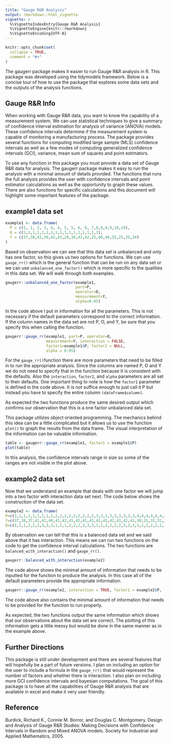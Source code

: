 ```yaml
---
title: "Gauge R&R Analysis"
output: rmarkdown::html_vignette
vignette: >
  %\VignetteIndexEntry{Gauge R&R Analysis}
  %\VignetteEngine{knitr::rmarkdown}
  %\VignetteEncoding{UTF-8}
---
```


```r
knitr::opts_chunk$set(
  collapse = TRUE,
  comment = "#>"
)
```

The gaugerr package makes it easier to run Gauge R&R analysis in R. This package was developed using the tidymodels framework. Below is a concise tour of how to use the package that explores some data sets and the outputs of the analysis functions. 

## Gauge R&R Info

When working with Gauge R&R data, you want to know the capability of a measurement system. We can use statistical techniques to give a summary of confidence interval estimation for analysis of variance (ANOVA) models. These confidence intervals determine if the measurement system is capable of monitoring a manufacturing process. The package provides several functions for computing modified large sample (MLS) confidence intervals as well as a few modes of computing generalized confidence intervals (GCI), variance, mean sum of squares and point estimators. 

To use any function in this package you must provide a data set of Gauge R&R data for analysis. The gaugerr package makes it easy to run the analysis with a minimal amount of details provided. The functions that runs the full analysis provides the user with confidence intervals and point estimator calculations as well as the opportunity to graph these values. There are also functions for specific calculations and this document will highlight some important features of the package. 

## example1 data set

```r
example1 <- data.frame(
  P = c(1, 1, 2, 3, 4, 4, 5, 5, 6, 6, 7,8,8,9,9,10,10), 
  O = c(1,1,1,1,1,1,1,1,1,1,1,1,1,1,1,1,1), 
  Y = c(37,38,42,30,42,43,28,30,42,42,25,40,40,25,25,35,34)
)
```

Based on observation we can see that this data set is unbalanced and only has one factor, so this gives us two options for functions. We can use `gauge_rr()` which is the general function that can be run on any data set or we can use `unbalanced_one_factor()` which is more specific to the qualities in this data set. We will walk through both examples. 

```r
gaugerr::unbalanced_one_factor(example1, 
                               part=P, 
                               operator=O,
                               measurement=Y,
                               alpha=0.05)
```

In the code above I put in information for all the parameters. This is not necessary if the default parameters correspond to the correct information. If the column names in the data set are not P, O, and Y, be sure that you specify this when calling the function.

```r
gaugerr::gauge_rr(example1, part=P, operator=O,
                  measurement=Y, interaction = FALSE, 
                  factor1=example1$P, factor2 = NULL, 
                  alpha = 0.05)
```

For the `gauge_rr()`function there are more parameters that need to be filled in to run the appropriate analysis. Since the columns are named P, O and Y we do not need to specify that in the function because it is consistent with the defaults. Also the `interaction`, `factor2`, and `alpha` parameters are all set to their defaults. One important thing to note is how the `factor1` parameter is defined in the code above. It is not suffice enough to just call it P but instead you have to specify the entire column `(dataframe$column)`. 

As expected the two functions produce the same desired output which confirms our observation that this is a one factor unbalanced data set.

This package utilizes object oriented programming. The mechanics behind this idea can be a little complicated but it allows us to use the function `plot()` to graph the results from the data frame. The visual interpretation of the information can be valuable information. 

```r
table <- gaugerr::gauge_rr(example1, factor1 = example1$P)
plot(table)
```

In this analysis, the confidence intervals range in size so some of the ranges are not visible in the plot above. 

## example2 data set

Now that we understand an example that deals with one factor we will jump into a two factor with interaction data set next. The code below shows the construction of the data set. 


```r
example2 <- data.frame(
P=c(1,1,1,1,1,1,1,1,1,2,2,2,2,2,2,2,2,2,3,3,3,3,3,3,3,3,3,4,4,4,4,4,4,4,4,4,5,5,5,5,5,5,5,5,5,6,6,6,6,6,6,6,6,6,7,7,7,7,7,7,7,7,7,8,8,8,8,8,8,8,8,8,9,9,9,9,9,9,9,9,9,10,10,10,10,10,10,10,10,10),
Y=c(37,38,37,41,41,40,41,42,41,42,41,43,42,42,42,43,42,43,30,31,31,31,31,31,29,30,28,42,43,42,43,43,43,42,42,42,28,30,29,29,30,29,31,29,29,42,42,43,45,45,45,44,46,45,25,26,27,28,28,30,29,27,27,40,40,40,43,42,42,43,43,41,25,25,25,27,29,28,26,26,26,35,34,34,35,35,34,35,34,35),
O=c(1,1,1,2,2,2,3,3,3,1,1,1,2,2,2,3,3,3,1,1,1,2,2,2,3,3,3,1,1,1,2,2,2,3,3,3,1,1,1,2,2,2,3,3,3,1,1,1,2,2,2,3,3,3,1,1,1,2,2,2,3,3,3,1,1,1,2,2,2,3,3,3,1,1,1,2,2,2,3,3,3,1,1,1,2,2,2,3,3,3))
```

By observation we can tell that this is a balanced data set and we said above that it has interaction. This means we can run two functions on the code to get the confidence interval calculations. The two functions are `balanced_with_interaction()` and `gauge_rr()`. 

```r
gaugerr::balanced_with_interaction(example2)
```

The code above shows the minimal amount of information that needs to be inputted for the function to produce the analysis. In this case all of the default parameters provide the appropriate information.  

```r
gaugerr::gauge_rr(example2, interaction = TRUE, factor1 = example2$P, factor2 = example2$O)
```

The code above also contains the minimal amount of information that needs to be provided for the function to run properly. 

As expected, the two functions output the same information which shows that our observations about the data set are correct. The plotting of this information gets a little messy but would be done in the same manner as in the example above. 

## Further Directions

This package is still under development and there are several features that will hopefully be a part of future versions. I plan on including an option for the user to include a formula in the `gauge_rr()` that would represent the number of factors and whether there is interaction. I also plan on including more GCI confidence intervals and bayesian computations. The goal of this package is to have all the capabilities of Gauge R&R analysis that are available in excel and make it very user friendly. 

## Reference 

Burdick, Richard K., Connie M. Borror, and Douglas C. Montgomery. Design and Analysis of Gauge R&R Studies: Making Decisions with Confidence Intervals in Random and Mixed ANOVA models. Society for Industrial and Applied Mathematics, 2005.

